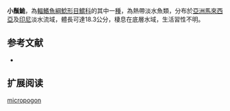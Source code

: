 {{Speciesbox
| name = 小鬚鮠
| image = 
| image_width = 250px
| image_caption = 
| status = NE
| status_system = IUCN3.1
| genus = Leiocassis
| species = micropogon
| authority = [[Bleeker|Bleeker]], 1852
| synonyms = *''Bagrus micropogon '',Bleeker, 1852 
}}
'''小鬚鮠'''，為[[輻鰭魚綱|輻鰭魚綱]][[鯰形目|鯰形目]][[鱨科|鱨科]]的其中一[[種|種]]，為熱帶淡水魚類，分布於[[亞洲|亞洲]][[馬來西亞|馬來西亞]]及[[印尼|印尼]]淡水流域，體長可達18.3公分，棲息在底層水域，生活習性不明。

==参考文献==
*{{FishBase_species|genus=Leiocassis|species=micropogon|year=2015|month=4}}

== 扩展阅读 ==
{{refbegin}}
{{wikispecies-inline|Leiocassis micropogon|小鬚鮠}}
{{refend}}
{{Taxonbar|from=Q550047}}

[[Category:鮠属|micropogon]]